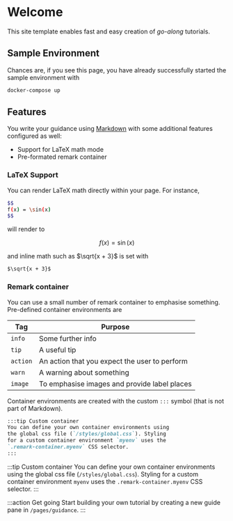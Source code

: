 # Welcome

This site template enables fast and easy creation of *go-along* tutorials. 

## Sample Environment

Chances are, if you see this page, you have already successfully started the sample environment with

```bash
docker-compose up
```

## Features

You write your guidance using [Markdown](https://daringfireball.net/projects/markdown/) with some additional features configured as well:

- Support for LaTeX math mode
- Pre-formated remark container

### LaTeX Support

You can render LaTeX math directly within your page. For instance,

```bash
$$ 
f(x) = \sin(x) 
$$
```

will render to 

$$ 
f(x) = \sin(x)
$$

and inline math such as $\sqrt{x + 3}$ is set with

```bash
$\sqrt{x + 3}$
```

### Remark container

You can use a small number of remark container to emphasise something. Pre-defined container environments are

| Tag      | Purpose                                       |
| -------- | --------------------------------------------- |
| `info`   | Some further info                             |
| `tip`    | A useful tip                                  |
| `action` | An action that you expect the user to perform |
| `warn`   | A warning about something                     |
| `image`  | To emphasise images and provide label places  |

Container environments are created with the custom `:::` symbol (that is not part of Markdown).

```markdown
:::tip Custom container
You can define your own container environments using 
the global css file (`/styles/global.css`). Styling 
for a custom container environment `myenv` uses the 
`.remark-container.myenv` CSS selector.
:::
```

:::tip Custom container
You can define your own container environments using the global css file (`/styles/global.css`). Styling for a custom container environment `myenv` uses the `.remark-container.myenv` CSS selector.
:::

:::action Get going
Start building your own tutorial by creating a new guide pane in `/pages/guidance`.
:::